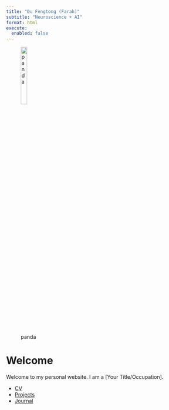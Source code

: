 ```yaml
---
title: "Du Fengtong (Farah)"
subtitle: "Neuroscience + AI"
format: html
execute: 
  enabled: false
---
```


![panda](assets/images/panda.jpg){width=20%}

# Welcome

Welcome to my personal website. I am a [Your Title/Occupation].

- [CV](about/cv.qmd)
- [Projects](projects/index.qmd)
- [Journal](journals/index.qmd)

